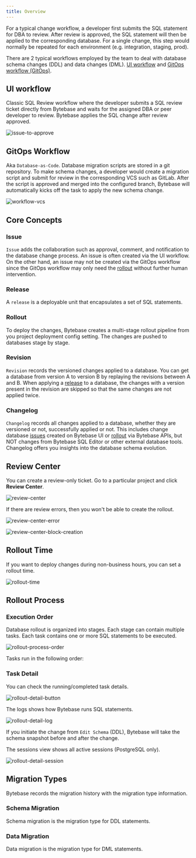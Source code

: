 ```yaml
---
title: Overview
---
```



<Card title="Tutorial: First Schema Change in 5 Minutes" icon="graduation-cap" href="/tutorials/first-schema-change" horizontal />

For a typical change workflow, a developer first submits the SQL statement for DBA to review. After review is approved, the SQL statement will then be applied to the corresponding database. For a single change, this step would normally be repeated for each environment (e.g. integration, staging, prod).

There are 2 typical workflows employed by the team to deal with database schema changes (DDL) and data changes (DML). [UI workflow](#ui-workflow) and [GitOps workflow (GitOps)](#gitops-workflow).

## UI workflow

Classic SQL Review workflow where the developer submits a SQL review ticket directly from Bytebase and waits for the assigned DBA or peer developer to review. Bytebase applies the SQL change after review approved.

![issue-to-approve](/content/docs/get-started/step-by-step/change-schema/bb-issue-to-approve.webp)

## GitOps Workflow

Aka `Database-as-Code`. Database migration scripts are stored in a git repository. To make schema changes, a developer would create a migration script and submit for review in the corresponding VCS such as GitLab. After the script is approved and merged into the configured branch, Bytebase will automatically kicks off the task to apply the new schema change.

![workflow-vcs](/content/docs/change-database/change-workflow/workflow-vcs.webp)

## Core Concepts

### Issue

`Issue` adds the collaboration such as approval, comment, and notification to the database change process. An issue is often created via the UI workflow. On the other hand, an issue may not be created via the GitOps workflow since the GitOps workflow may only need the [rollout](/change-database/change-workflow/#rollout) without further human intervention.

### Release

A `release` is a deployable unit that encapsulates a set of SQL statements.

### Rollout

To deploy the changes, Bytebase creates a multi-stage rollout pipeline from you project deployment config setting. The changes are pushed to databases stage by stage.

### Revision

`Revision` records the versioned changes applied to a database. You can get a database from version A to version B by replaying the revisions between A and B. When applying a [release](/change-database/change-workflow/#release) to a database, the changes with a version present in the revision are skipped so that the same changes are not applied twice.

### Changelog

`Changelog` records all changes applied to a database, whether they are versioned or not, successfully applied or not. This includes change database [issues](/change-database/change-workflow/#issue) created on Bytebase UI or [rollout](/change-database/change-workflow/#rollout) via Bytebase APIs, but NOT changes from Bytebase SQL Editor or other external database tools. Changelog offers you insights into the database schema evolution.

## Review Center

You can create a review-only ticket. Go to a particular project and click **Review Center**.

![review-center](/content/docs/change-database/change-workflow/review-center.webp)

If there are review errors, then you won't be able to create the rollout.

![review-center-error](/content/docs/change-database/change-workflow/review-center-error.webp)

![review-center-block-creation](/content/docs/change-database/change-workflow/review-center-block-creation.webp)

## Rollout Time

<PricingPlanBlock feature_name='SCHEDULE_CHANGE' />

If you want to deploy changes during non-business hours, you can set a rollout time.

![rollout-time](/content/docs/change-database/change-workflow/rollout-time.webp)

## Rollout Process

### Execution Order

Database rollout is organized into stages. Each stage can contain multiple tasks. Each task contains
one or more SQL statements to be executed.

![rollout-process-order](/content/docs/change-database/change-workflow/rollout-process-order.webp)

Tasks run in the following order:

<TaskRunOrder />

### Task Detail

You can check the running/completed task details.

![rollout-detail-button](/content/docs/change-database/change-workflow/rollout-detail-button.webp)

The logs shows how Bytebase runs SQL statements.

![rollout-detail-log](/content/docs/change-database/change-workflow/rollout-detail-log.webp)

<Tip>

If you initiate the change from `Edit Schema` (DDL), Bytebase will take the schema snapshot before and after the change.

</Tip>

The sessions view shows all active sessions (PostgreSQL only).

![rollout-detail-session](/content/docs/change-database/change-workflow/rollout-detail-session.webp)

## Migration Types

Bytebase records the migration history with the migration type information.

### Schema Migration

Schema migration is the migration type for DDL statements.

### Data Migration

Data migration is the migration type for DML statements.

